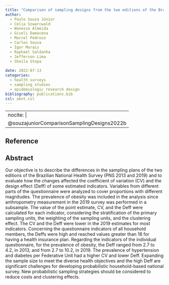 ```yaml
---
title: "Comparison of sampling designs from the two editions of the Brazilian National Health Survey, 2013 and 2019"
author:
  - Paulo Souza Júnior
  - Celia Szwarcwald
  - Wanessa Almeida
  - Giseli Damacena
  - Marcel Pedroso
  - Carlos Sousa
  - Igor Morais
  - Raphael Saldanha
  - Jefferson Lima
  - Sheila Stopa
  
date: 2022-07-13
categories: 
  - health surveys 
  - sampling studies
  - epidemiologic research design
bibliography: publications.bib
csl: abnt.csl
---
```


---
nocite: |
  @souzajuniorComparisonSamplingDesigns2022b
---

## Reference

::: {#refs}
:::

## Abstract

Our objective is to describe the differences in the sampling plans of the two editions of the Brazilian National Health Survey (PNS 2013 and 2019) and to evaluate how the changes affected the coefficient of variation (CV) and the design effect (Deff) of some estimated indicators. Variables from different parts of the questionnaire were analyzed to cover proportions with different magnitudes. The prevalence of obesity was included in the analysis since anthropometry measurement in the 2019 survey was performed in a subsample. The value of the point estimate, CV, and the Deff were calculated for each indicator, considering the stratification of the primary sampling units, the weighting of the sampling units, and the clustering effect. The CV and the Deff were lower in the 2019 estimates for most indicators. Concerning the questionnaire indicators of all household members, the Deffs were high and reached values greater than 18 for having a health insurance plan. Regarding the indicators of the individual questionnaire, for the prevalence of obesity, the Deff ranged from 2.7 to 4.2, in 2013, and from 2.7 to 10.2, in 2019. The prevalence of hypertension and diabetes per Federative Unit had a higher CV and lower Deff. Expanding the sample size to meet the diverse health objectives and the high Deff are significant challenges for developing probabilistic household-based national survey. New probabilistic sampling strategies should be considered to reduce costs and clustering effects.


